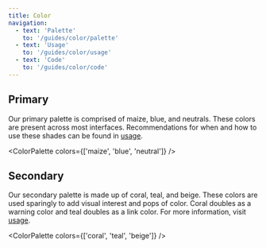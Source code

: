 ```yaml
---
title: Color
navigation:
  - text: 'Palette'
    to: '/guides/color/palette'
  - text: 'Usage'
    to: '/guides/color/usage'
  - text: 'Code'
    to: '/guides/color/code'
---
```



## Primary

Our primary palette is comprised of maize, blue, and neutrals. These colors are present across most interfaces. Recommendations for when and how to use these shades can be found in [usage](/guides/color/usage).

<ColorPalette colors={['maize', 'blue', 'neutral']} />

## Secondary

Our secondary palette is made up of coral, teal, and beige. These colors are used sparingly to add visual interest and pops of color. Coral doubles as a warning color and teal doubles as a link color. For more information, visit [usage](/guides/color/usage).

<ColorPalette colors={['coral', 'teal', 'beige']} />